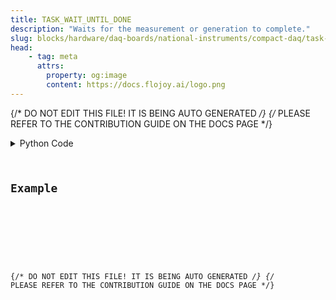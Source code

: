 ```yaml
---
title: TASK_WAIT_UNTIL_DONE
description: "Waits for the measurement or generation to complete."
slug: blocks/hardware/daq-boards/national-instruments/compact-daq/task-wait-until-done
head:
    - tag: meta
      attrs:
        property: og:image
        content: https://docs.flojoy.ai/logo.png
---
```


{/* DO NOT EDIT THIS FILE! IT IS BEING AUTO GENERATED */}
{/* PLEASE REFER TO THE CONTRIBUTION GUIDE ON THE DOCS PAGE */}


<DownloadStudioBanner />
<PythonDocsDisplay docstring={block_data["docstring"]} />
<details>
<summary>Python Code</summary>



<Code code={pythonCode} lang="py" wrap theme="dracula" />

[Find this Flojoy Block on GitHub](https://github.com/flojoy-ai/blocks/blob/main/blocks/HARDWARE/DAQ_BOARDS/NATIONAL_INSTRUMENTS/COMPACT_DAQ/TASK_WAIT_UNTIL_DONE/TASK_WAIT_UNTIL_DONE.py)

</details>

## Example


<GetHelpWidget />


<AppDisplay app={app} blockName="TASK_WAIT_UNTIL_DONE" client:visible />


<Example />

{/* DO NOT EDIT THIS FILE! IT IS BEING AUTO GENERATED */}
{/* PLEASE REFER TO THE CONTRIBUTION GUIDE ON THE DOCS PAGE */}
